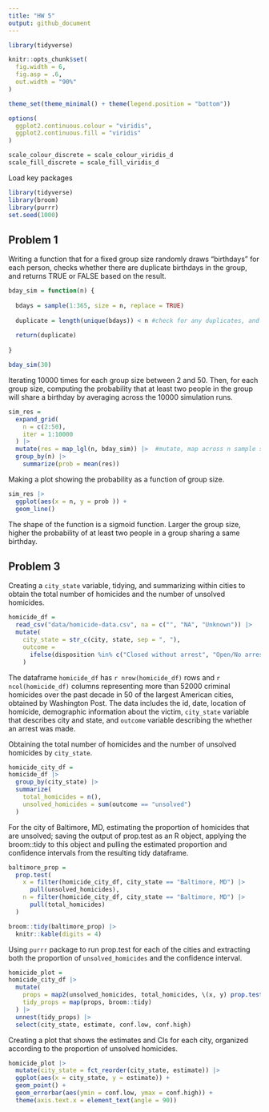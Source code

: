 ```yaml
---
title: "HW 5"
output: github_document
---
```


```r
library(tidyverse)

knitr::opts_chunk$set(
  fig.width = 6,
  fig.asp = .6,
  out.width = "90%"
)

theme_set(theme_minimal() + theme(legend.position = "bottom"))

options(
  ggplot2.continuous.colour = "viridis",
  ggplot2.continuous.fill = "viridis"
)

scale_colour_discrete = scale_colour_viridis_d
scale_fill_discrete = scale_fill_viridis_d
```


Load key packages

```r
library(tidyverse)
library(broom)
library(purrr)
set.seed(1000)
```

## Problem 1

Writing a function that for a fixed group size randomly draws “birthdays” for each person, checks whether there are duplicate birthdays in the group, and returns TRUE or FALSE based on the result.

```r
bday_sim = function(n) {
  
  bdays = sample(1:365, size = n, replace = TRUE)
  
  duplicate = length(unique(bdays)) < n #check for any duplicates, and FALSE if <n
  
  return(duplicate)
  
}

bday_sim(30)

```


Iterating 10000 times for each group size between 2 and 50. Then, for each group size, computing the probability that at least two people in the group will share a birthday by averaging across the 10000 simulation runs. 

```r
sim_res = 
  expand_grid(
    n = c(2:50),
    iter = 1:10000
  ) |> 
  mutate(res = map_lgl(n, bday_sim)) |>  #mutate, map across n sample size, can use map_lgl here since we know the function would result in TRUE or FALSE
  group_by(n) |> 
    summarize(prob = mean(res))
```


Making a plot showing the probability as a function of group size.

```r
sim_res |> 
  ggplot(aes(x = n, y = prob )) +
  geom_line()
```

The shape of the function is a sigmoid function. Larger the group size, higher the probability of at least two people in a group sharing a same birthday. 



## Problem 3

Creating a `city_state` variable, tidying, and summarizing within cities to obtain the total number of homicides and the number of unsolved homicides. 


```r
homicide_df = 
  read_csv("data/homicide-data.csv", na = c("", "NA", "Unknown")) |> 
  mutate(
    city_state = str_c(city, state, sep = ", "),
    outcome = 
      ifelse(disposition %in% c("Closed without arrest", "Open/No arrest"), "unsolved", "solved")
    )
```

The dataframe `homicide_df` has `r nrow(homicide_df)` rows and `r ncol(homicide_df)` columns representing more than 52000 criminal homicides over the past decade in 50 of the largest American cities, obtained by Washington Post. The data includes the id, date, location of homicide, demographic information about the victim, `city_state` variable that describes city and state, and `outcome` variable describing the  whether an arrest was made.


Obtaining the total number of homicides and the number of unsolved homicides by `city_state`. 

```r
homicide_city_df =
homicide_df |> 
  group_by(city_state) |> 
  summarize(
    total_homicides = n(),
    unsolved_homicides = sum(outcome == "unsolved")
  )
```


For the city of Baltimore, MD, estimating the proportion of homicides that are unsolved; saving the output of prop.test as an R object, applying the broom::tidy to this object and pulling the estimated proportion and confidence intervals from the resulting tidy dataframe.

```r
baltimore_prop = 
  prop.test(
    x = filter(homicide_city_df, city_state == "Baltimore, MD") |> 
      pull(unsolved_homicides),
    n = filter(homicide_city_df, city_state == "Baltimore, MD") |> 
      pull(total_homicides)
  )

broom::tidy(baltimore_prop) |> 
  knitr::kable(digits = 4)
```


Using `purrr` package to run prop.test for each of the cities and extracting both the proportion of `unsolved_homicides` and the confidence interval. 

```r
homicide_plot = 
homicide_city_df |> 
  mutate(
    props = map2(unsolved_homicides, total_homicides, \(x, y) prop.test(x = x, n = y)),
    tidy_props = map(props, broom::tidy)
  ) |> 
  unnest(tidy_props) |> 
  select(city_state, estimate, conf.low, conf.high)
```


Creating a plot that shows the estimates and CIs for each city, organized according to the proportion of unsolved homicides.

```r
homicide_plot |> 
  mutate(city_state = fct_reorder(city_state, estimate)) |> 
  ggplot(aes(x = city_state, y = estimate)) +
  geom_point() +
  geom_errorbar(aes(ymin = conf.low, ymax = conf.high)) +
  theme(axis.text.x = element_text(angle = 90))
```


